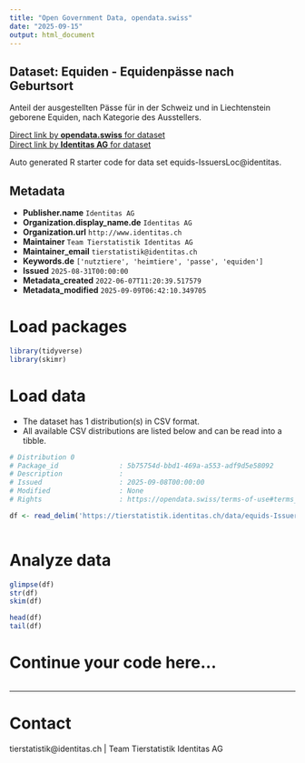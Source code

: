 ```yaml
---
title: "Open Government Data, opendata.swiss"
date: "2025-09-15"
output: html_document
---
```


## Dataset: Equiden - Equidenpässe nach Geburtsort

Anteil der ausgestellten Pässe für in der Schweiz und in Liechtenstein geborene Equiden, nach Kategorie des Ausstellers.

[Direct link by **opendata.swiss** for dataset](https://opendata.swiss/de/dataset/equiden-equidenpasse-nach-geburtsort)<br>
[Direct link by **Identitas AG** for dataset](https://tierstatistik.identitas.ch/)

Auto generated R starter code for data set equids-IssuersLoc@identitas.

## Metadata

- **Publisher.name** `Identitas AG`
- **Organization.display_name.de** `Identitas AG`
- **Organization.url** `http://www.identitas.ch`
- **Maintainer** `Team Tierstatistik Identitas AG`
- **Maintainer_email** `tierstatistik@identitas.ch`
- **Keywords.de** `['nutztiere', 'heimtiere', 'passe', 'equiden']`
- **Issued** `2025-08-31T00:00:00`
- **Metadata_created** `2022-06-07T11:20:39.517579`
- **Metadata_modified** `2025-09-09T06:42:10.349705`


# Load packages

```r

library(tidyverse)
library(skimr)

```

# Load data

-   The dataset has 1 distribution(s) in CSV format.
-   All available CSV distributions are listed below and can be read into a tibble.

```r

# Distribution 0
# Package_id               : 5b75754d-bbd1-469a-a553-adf9d5e58092
# Description              : 
# Issued                   : 2025-09-08T00:00:00
# Modified                 : None
# Rights                   : https://opendata.swiss/terms-of-use#terms_by

df <- read_delim('https://tierstatistik.identitas.ch/data/equids-IssuersLoc.csv')



```

# Analyze data

```r

glimpse(df)
str(df)
skim(df)

head(df)
tail(df)

```

# Continue your code here...

```r

```

------------------------------------------------------------------------

# Contact

tierstatistik@identitas.ch | Team Tierstatistik Identitas AG
